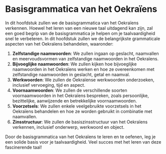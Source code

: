 # Basisgrammatica van het Oekraïens

In dit hoofdstuk zullen we de basisgrammatica van het Oekraïens verkennen. Hoewel het leren van een nieuwe taal uitdagend kan zijn, zal een goed begrip van de basisgrammatica je helpen om je taalvaardigheid snel te verbeteren. In dit hoofdstuk zullen we de belangrijkste grammaticale aspecten van het Oekraïens behandelen, waaronder:

1. **Zelfstandige naamwoorden**: We zullen ingaan op geslacht, naamvallen en meervoudsvormen van zelfstandige naamwoorden in het Oekraïens.
2. **Bijvoeglijke naamwoorden**: We zullen kijken hoe bijvoeglijke naamwoorden in het Oekraïens werken en hoe ze overeenkomen met zelfstandige naamwoorden in geslacht, getal en naamval.
3. **Werkwoorden**: We zullen de Oekraïense werkwoorden onderzoeken, inclusief vervoeging, tijd en aspect.
4. **Voornaamwoorden**: We zullen de verschillende soorten voornaamwoorden in het Oekraïens bespreken, zoals persoonlijke, bezittelijke, aanwijzende en betrekkelijke voornaamwoorden.
5. **Voorzetsels**: We zullen enkele veelgebruikte voorzetsels in het Oekraïens behandelen en hoe ze worden gebruikt in combinatie met naamvallen.
6. **Zinsstructuur**: We zullen de basiszinsstructuur van het Oekraïens verkennen, inclusief onderwerp, werkwoord en object.

Door de basisgrammatica van het Oekraïens te leren en te oefenen, leg je een solide basis voor je taalvaardigheid. Veel succes met het leren van deze fascinerende taal!
